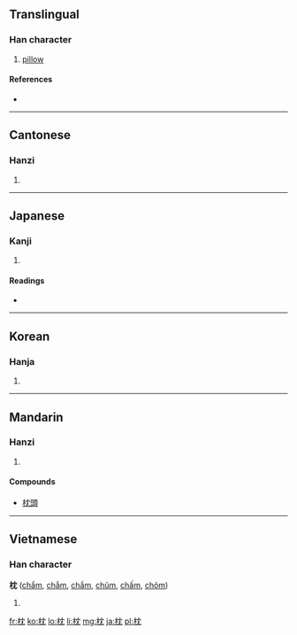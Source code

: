==Translingual==

===Han character===
{{Han char|rn=75|rad=木|as=04|sn=8|four=4491<sub>2</sub>|canj=木中月山 (DLBU)}}

# [[pillow]]

====References====
* {{Han ref|kx=0515.160|dkj=14546|dj=0903.150|hdz=21175.020|uh=6795|ud=26517|bh=AA45|bd=43589}}

----

==Cantonese==

===Hanzi===
{{yue-hanzi|jyut=|y=jam2, jam3}}

# {{defn|Cantonese|sort=木04}}

----

==Japanese==

===Kanji===
{{ja-kanji|grade=n|rs=木04}}

# {{defn|Japanese|sort=木04}}

====Readings====
* {{ja-readings|on=[[ちん]] (chin)|kun=[[まくら]] (makura)}}

----

==Korean==

===Hanja===
{{ko-hanja|hangeul=침|eumhun=|rv=chim|mr=ch'im|y=chim}}

# {{defn|Korean|sort=木04}}

----

==Mandarin==

===Hanzi===
{{cmn-hanzi|pin=[[zhěn]] ([[zhen3]])|wg=chen<sup>3</sup>}}

# {{defn|Mandarin|sort=木04}}

====Compounds====
* [[枕頭]]

----

==Vietnamese==

===Han character===
'''枕''' ([[chẩm]], [[chẳm]], [[chắm]], [[chũm]], [[chấm]], [[chỏm]])

# {{defn|Vietnamese}}

[[fr:枕]]
[[ko:枕]]
[[lo:枕]]
[[li:枕]]
[[mg:枕]]
[[ja:枕]]
[[pl:枕]]